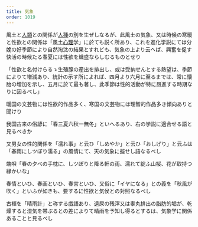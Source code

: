 ```yaml
---
title: 気象
order: 1019
---
```


風土と[人類](/main/28-humanity/)との関係が[人種](/main/29-race/)の別を生ぜしなるが、此風土の気象、又は時候の寒暖と性欲との関係は「風土[心理](/main/41-psychology/)学」に於ても説く所あり、これを進化学説にては分娩の好季節により自然淘汰の結果とすれども、気象の上より云へば、興奮を促す快活の時候たる春夏には性欲を熾盛ならしむるものとせり


「性欲と名付けらるゝ生殖腺の産出を排出し、或は受納せんとする熱望は、季節によりて増減あり、統計の示す所によれば、四月より六月に至るまでは、常に懐胎の増加を示し、五月に於て最も著し、此季節は性的活動が特に昂進する時期なりに因るべし」


暖国の文芸物には性欲的作品多く、寒国の文芸物には理智的作品多き傾向ありと聞けり


我国古来の俗諺に「春三夏六秋一無冬」といへるあり、右の学説に適合せる語と見るべきか


又男女の性的関係を「濡れ事」と云ひ「しめやか」と云ひ「おしげり」と云ふは「春雨にしツぼり濡る」の風情にて、天の気象に擬せし語なるべし


端唄「春の夕べの手枕に、しツぽりと降る軒の雨、濡れて綻ふ山桜、花が取持つ縁かいな」

春情といひ、春画といひ、春宮といひ、又俗に「イヤになる」との義を「秋風が吹く」といふが如きも、要するに性欲と気侯との対照なるべし


古褌を「晴雨計」と称する戯語あり、遺尿の残滓又は睾丸排出の脂肪的垢が、乾燥すると湿気を帯ぶるとの差によりて晴雨を予知し得るとするは、気象学に関係あることと見るべし
